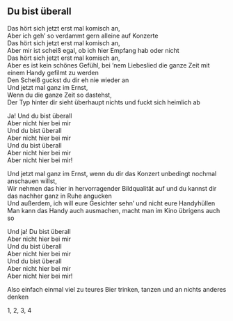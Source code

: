 ## Du bist überall

Das hört sich jetzt erst mal komisch an,  
Aber ich geh' so verdammt gern alleine auf Konzerte  
Das hört sich jetzt erst mal komisch an,  
Aber mir ist scheiß egal, ob ich hier Empfang hab oder nicht  
Das hört sich jetzt erst mal komisch an,  
Aber es ist kein schönes Gefühl, bei 'nem Liebeslied die ganze Zeit mit einem Handy gefilmt zu werden  
Den Scheiß guckst du dir eh nie wieder an  
Und jetzt mal ganz im Ernst,  
Wenn du die ganze Zeit so dastehst,  
Der Typ hinter dir sieht überhaupt nichts und fuckt sich heimlich ab  
  
  
  
  
Ja! Und du bist überall  
Aber nicht hier bei mir  
Und du bist überall  
Aber nicht hier bei mir  
Und du bist überall  
Aber nicht hier bei mir  
Aber nicht hier bei mir!  
  
Und jetzt mal ganz im Ernst, wenn du dir das Konzert unbedingt nochmal anschauen willst,  
Wir nehmen das hier in hervorragender Bildqualität auf und du kannst dir das nachher ganz in Ruhe angucken  
Und außerdem, ich will eure Gesichter sehn' und nicht eure Handyhüllen  
Man kann das Handy auch ausmachen, macht man im Kino übrigens auch so  
  
Und ja! Du bist überall  
Aber nicht hier bei mir  
Und du bist überall  
Aber nicht hier bei mir  
Und du bist überall  
Aber nicht hier bei mir  
Aber nicht hier bei mir!  
  
Also einfach einmal viel zu teures Bier trinken, tanzen und an nichts anderes denken  
  
1, 2, 3, 4
